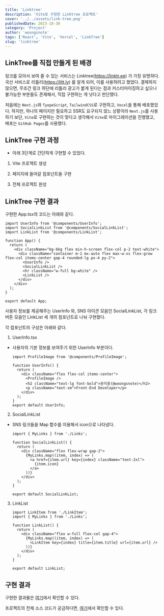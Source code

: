 ```yaml
---
title: 'Linktree'
description: 'Vite로 구현한 Linktree 프로젝트'
cover: '../../assets/link-tree.png'
publishedDate: 2023-10-30
category: 'Project'
author: 'woongsnote'
tags: ['React', 'Vite', 'Vercel', 'LinkTree']
slug: 'linktree'
---
```


## LinkTree를 직접 만들게 된 배경

링크를 모아서 보여 줄 수 있는 서비스는 Linktree(https://linktr.ee) 가 가장 유명하다. 국산 서비스로 리틀리(https://litt.ly) 를 알게 되어, 이를 사용하려고 했었다.
결제하지 않으면, 무조건 링크 하단에 리틀리 광고가 붙게 된다는 점과 커스터마이징하고 싶으나 불가능한 부분들도 존재해서, 직접 구현하는 게 낫다고 판단했다.

처음에는 `Next.js`와 `TyepeScript`, `TailwindCSS`로 구현하고, `Vecel`을 통해 배포했었다.
하지만, 하나의 페이지만 필요하고 SSR도 요구되지 않느 상황이라 `Next.js`를 사용하기 보단, `Vite`로 구현하는 것이 맞다고 생각해서 `Vite`로 마이그레이션을 진행했고, 배포는 `GitHub Pages`를 사용했다.

## LinkTree 구현 과정

- 아래 3단계로 간단하게 구현할 수 있었다.

1. Vite 프로젝트 생성

2. 페이지에 들어갈 컴포넌트들 구현

3. 전체 프로젝트 완성

## LinkTree 구현 결과

구현한 App.tsx의 코드는 아래와 같다.

```tsx title="App.tsx"
import UserInfo from '@components/UserInfo';
import SocialLinkList from '@components/SocialLinkList';
import LinkList from '@components/LinkList';

function App() {
  return (
    <div className="bg-bkg flex min-h-screen flex-col p-2 text-white">
      <div className="container m-1 mx-auto flex max-w-xs flex-grow flex-col items-center gap-4 rounded-lg px-4 py-2">
        <UserInfo />
        <SocialLinkList />
        <hr className="w-full bg-white" />
        <LinkList />
      </div>
    </div>
  );
}

export default App;
```

사용자 정보를 제공해주는 UserInfo 와, SNS 아이콘 모음인 SocialLinkList, 각 링크 버튼 모음인 LinkList 세 개의 컴포넌트로 나눠 구현했다.

각 컴포넌트의 구성은 아래와 같다.

1. UserInfo.tsx

- 사용자의 기본 정보를 보여주기 위한 UserInfo 부분이다.

  ```tsx title="UserInfo.tsx"
  import ProfileImage from '@components/ProfileImage';

  function UserInfo() {
    return (
      <div className="flex flex-col items-center">
        <ProfileImage />
        <h2 className="text-lg font-bold">문지웅(@woongsnote)</h2>
        <p className="text-sm">Front-End Developer</p>
      </div>
    );
  }
  export default UserInfo;
  ```

2. SocialLinkList

- SNS 링크들을 Map 함수를 이용해서 icon으로 나타냈다.

  ```tsx title="SocialLinkList.tsx"
  import { MyLinks } from './Links';

  function SocialLinkList() {
    return (
      <div className="flex flex-wrap gap-2">
        {MyLinks.map((item, index) => (
          <a href={item.url} key={index} className="text-2xl">
            {item.icon}
          </a>
        ))}
      </div>
    );
  }

  export default SocialLinkList;
  ```

3. LinkList

   ```tsx title="LinkList.tsx"
   import LinkItem from './LinkItem';
   import { MyLinks } from './Links';

   function LinkList() {
     return (
       <div className="flex w-full flex-col gap-4">
         {MyLinks.map((item, index) => (
           <LinkItem key={index} title={item.title} url={item.url} />
         ))}
       </div>
     );
   }

   export default LinkList;
   ```

## 구현 결과

구현한 결과물은 <a href="https://woongsnote.github.io" target="_blank">여기</a>에서 확인할 수 있다.

프로젝트의 전체 소스 코드가 궁금하다면, <a href="https://github.com/woongsnote/woongsnote.github.io" target="_blank">여기</a>에서 확인할 수 있다.
